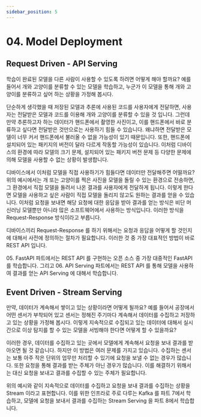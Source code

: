 ```yaml
---
sidebar_position: 5
---
```

# 04. Model Deployment

## Request Driven - API Serving

학습이 완료된 모델을 다른 사람이 사용할 수 있도록 하려면 어떻게 해야 할까요?
예를 들어서 개와 고양이를 분류할 수 있는 모델을 학습하고, 누군가 이 모델을 통해 개와 고양이를 분류하고 싶어 하는 상황을 가정해 봅시다.

단순하게 생각했을 때 저장된 모델과 추론에 사용된 코드를 사용자에게 전달하면, 사용자는 전달받은 모델과 코드를 이용해 개와 고양이를 분류할 수 있을 것 입니다.
그런데 만약 추론하고자 하는 데이터가 핸드폰에서 촬영한 사진이고, 이를 핸드폰에서 바로 분류하고 싶다면 전달받은 것만으로는 사용하기 힘들 수 있습니다.
왜냐하면 전달받은 모델이 너무 커서 핸드폰에서 불러올 수 없을 가능성이 있기 때문입니다. 또한, 핸드폰에 설치되어 있는 패키지의 버전이 달라 다르게 작동할 가능성이 있습니다. 이처럼 디바이스의 환경에 따라 모델의 크기 문제, 설치되어 있는 패키지 버전 문제 등 다양한 문제에 의해 모델을 사용할 수 없는 상황이 발생합니다.

디바이스에서 이처럼 모델을 직접 사용하기가 힘들다면 데이터만 전달해주면 어떨까요? 위의 예시에서는 개 또는 고양이를 찍은 사진을 모델을 돌릴 수 있는 환경으로 전송하면, 그 환경에서 직접 모델을 돌려서 나온 결과를 사용자에게 전달하게 됩니다. 이렇게 한다면 모델을 사용하고 싶은 사람이 직접 모델을 돌리지 않고도 원하는 결과를 얻을 수 있습니다. 이처럼 요청을 보내면 해당 요청에 대한 응답을 받아 결과를 얻는 방식은 비단 머신러닝 모델뿐만 아니라 많은 소프트웨어에서 사용하는 방식입니다.
이러한 방식을 Request-Response 방식이라고 부릅니다.

디바이스끼리 Request-Response 를 하기 위해서는 요청과 응답을 어떻게 할 것인지에 대해서 사전에 정의하는 절차가 필요합니다. 이러한 것 중 가장 대표적인 방법이 바로 REST API 입니다.

<Part>05. FastAPI</Part> 파트에서는 REST API 를 구현하는 오픈 소스 중 가장 대중적인 FastAPI 를 학습합니다. 
그리고 <Part>06. API Serving</Part> 파트에서는 REST API 를 통해 모델을 사용하여 결과를 얻는 API Serving 에 대해서 학습합니다.

## Event Driven - Stream Serving

만약, 데이터가 계속해서 쌓이고 있는 상황이라면 어떻게 될까요?
예를 들어서 공장에서 어떤 센서가 부착되어 있고 센서는 정해진 주기마다 계속해서 데이터를 수집하고 저장하고 있는 상황을 가정해 봅시다. 이렇게 지속적으로 수집되고 있는 데이터에 대해서 실시간으로 이상 탐지를 할 수 있는 모델을 서빙해야 한다면 어떻게 할 수 있을까요?

이러한 경우, 데이터를 수집하고 있는 곳에서 모델에게 계속해서 요청을 보내 결과를 받아오면 될 것 같습니다. 하지만 이 방법은 여러 문제를 가지고 있습니다. 수집하는 센서는 보통 아주 작은 단위의 업무만 처리할 수 있기에 요청을 보낼 수 없는 경우가 많습니다. 또한 요청을 통해 결과를 받는 주체가 아닌 경우가 많습니다. 이를 해결하기 위해서는 대신 요청을 보내고 결과를 수집할 수 있는 주체가 필요합니다. 

위의 예시와 같이 지속적으로 데이터를 수집하고 요청을 보내 결과를 수집하는 상황을 Stream 이라고 표현합니다. 이를 위한 인프라로 주로 다루는 Kafka 를 파트 7에서 학습하고, 모델에 요청을 보내서 결과를 수집하는 Stream Serving 을 파트 8에서 학습합니다.
